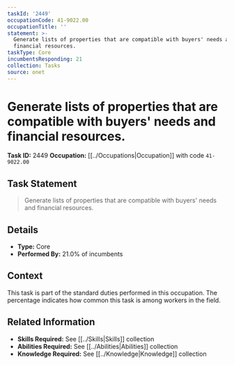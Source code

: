 ```yaml
---
taskId: '2449'
occupationCode: 41-9022.00
occupationTitle: ''
statement: >-
  Generate lists of properties that are compatible with buyers' needs and
  financial resources.
taskType: Core
incumbentsResponding: 21
collection: Tasks
source: onet
---
```

# Generate lists of properties that are compatible with buyers' needs and financial resources.

**Task ID:** 2449
**Occupation:** [[../Occupations|Occupation]] with code `41-9022.00`

## Task Statement

> Generate lists of properties that are compatible with buyers' needs and financial resources.

## Details

- **Type:** Core
- **Performed By:** 21.0% of incumbents

## Context

This task is part of the standard duties performed in this occupation. The percentage indicates how common this task is among workers in the field.

## Related Information

- **Skills Required:** See [[../Skills|Skills]] collection
- **Abilities Required:** See [[../Abilities|Abilities]] collection
- **Knowledge Required:** See [[../Knowledge|Knowledge]] collection
